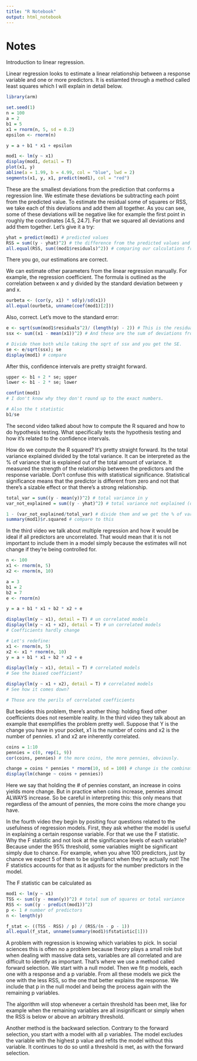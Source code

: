 ```yaml
---
title: "R Notebook"
output: html_notebook
---
```


# Notes

Introduction to linear regression.

Linear regression looks to estimate a linear relationship between a response variable and one or more predictors. It is estiamted through a method called least squares which I will explain in detail below.

```r
library(arm)

set.seed(1)
n = 100
a = 2
b1 = 5
x1 = rnorm(n, 5, sd = 0.2)
epsilon <- rnorm(n)

y = a + b1 * x1 + epsilon

mod1 <- lm(y ~ x1)
display(mod1, detail = T)
plot(x1, y)
abline(a = 1.99, b = 4.99, col = "blue", lwd = 2)
segments(x1, y, x1, predict(mod1), col = "red")
```

These are the smallest deviations from the prediction that conforms a regression line. We estimate these deviations be subtracting each point from the predicted value. To estimate the residual some of squares or RSS, we take each of this deviations and add them all together. As you can see, some of these deviations will be negative like for example the first point in roughly the coordinates [4.5, 24.7]. For that we squared all deviations and add them together. Let's give it a try:
```r
yhat = predict(mod1) # predicted values
RSS = sum((y - yhat)^2) # the difference from the predicted values and the actual values
all.equal(RSS, sum((mod1$residuals)^2)) # comparing our calculations from the model estimations
```
There you go, our estimations are correct.

We can estimate other parameters from the linear regression manually. For example, the regression coefficient. The formula is outlined as the correlation between x and y divided by the standard deviation between y and x.

```r
ourbeta <- (cor(y, x1) * sd(y)/sd(x1))
all.equal(ourbeta, unname(coef(mod1)[2]))
```
Also, correct. Let's move to the standard error:

```r
e <- sqrt(sum(mod1$residuals^2)/ (length(y) - 2)) # This is the residual standard deviation
ssx <- sum((x1 - mean(x1))^2) # And these are the sum of deviations from the mean of x

# Divide them both while taking the sqrt of ssx and you get the SE.
se <- e/sqrt(ssx); se
display(mod1) # compare

```
After this, confidence intervals are pretty straight forward.

```r
upper <- b1 + 2 * se; upper
lower <- b1 - 2 * se; lower

confint(mod1)
# I don't know why they don't round up to the exact numbers.

# Also the t statistic
b1/se
```

The second video talked about how to compute the R squared and how to do hypothesis testing. What specifically tests the hypothesis testing and how it's related to the confidence intervals.

How do we compute the R squared? It's pretty straight forward. Its the total variance explained divided by the total variance. It can be interpreted as the % of variance that is explained out of the total amount of variance. It measured the strength of the relationship between the predictors and the response variable. Don't confuse this with statistical significance. Statistical significance means that the predictor is different from zero and not that there's a sizable effect or that there's a strong relationship.

```r
total_var = sum((y - mean(y))^2) # total variance in y
var_not_explained = sum((y - yhat)^2) # total variance not explained (deviations of y from predictions)

1 - (var_not_explained/total_var) # divide them and we get the % of variance NOT explained. subtract a 1 and get the % of variance explained
summary(mod1)$r.squared # compare to this
```

In the third video we talk about multiple regression and how it would be ideal if all predictors are uncorrelated. That would mean that it is not important to include them in a model simply because the estimates will not change if they're being controlled for.

```r
n <- 100
x1 <- rnorm(n, 5)
x2 <- rnorm(n, 10)

a = 3
b1 = 2
b2 = 7
e <- rnorm(n)

y = a + b1 * x1 + b2 * x2 + e

display(lm(y ~ x1), detail = T) # un correlated models
display(lm(y ~ x1 + x2), detail = T) # un correlated models
# Coefficients hardly change

# Let's redefine:
x1 <- rnorm(n, 5)
x2 <- x1 * rnorm(n, 10)
y = a + b1 * x1 + b2 * x2 + e

display(lm(y ~ x1), detail = T) # correlated models
# See the biased coefficient?

display(lm(y ~ x1 + x2), detail = T) # correlated models
# See how it comes down?

# Those are the perils of correlated coefficients
```
But besides this problem, there's another thing: holding fixed other coefficients does not resemble reality. In the third video they talk about an example that exemplifies the problem pretty well. Suppose that Y is the change you have in your pocket, x1 is the number of coins and x2 is the number of pennies. x1 and x2 are inherently correlated.

```r
coins = 1:10
pennies = c(0, rep(1, 9))
cor(coins, pennies) # the more coins, the more pennies, obviously.

change = coins * pennies * rnorm(10, sd = 100) # change is the combination of coins and pennies
display(lm(change ~ coins + pennies))
```
Here we say that holding the # of pennies constant, an increase in coins yields more change. But in practice when coins increase, pennies almost ALWAYS increase. So be careful in interpreting this: this only means that regardless of the amount of pennies, the more coins the more change you have.

In the fourth video they begin by positing four questions related to the usefulness of regression models. First, they ask whether the model is useful in explaining a certain response variable. For that we use the F statistic. Why the F statistic and not look at the significance levels of each variable? Because under the 95% threshold, some variables might be significant simply due to chance. For example, when you ahve 100 predictors, just by chance we expect 5 of them to be signifianct when they're actually not! The F statistics accounts for that as it adjusts for the number predictors in the model.

The F statistic can be calculated as

```r
mod1 <- lm(y ~ x1)
TSS <- sum((y - mean(y))^2) # total sum of squares or total variance
RSS <- sum((y - predict(mod1))^2)
p <- 1 # number of predictors
n <- length(y)

f_stat <- ((TSS - RSS) / p) / (RSS/(n - p - 1))
all.equal(f_stat, unname(summary(mod1)$fstatistic[1]))
```
A problem with regression is knowing which variables to pick. In social sciences this is often no a problem because theory plays a small role but when dealing with massive data sets, variables are all correlated and are difficult to identify as important. That's where we use a method called forward selection. We start with a null model. Then we fit p models, each one with a response and a p variable. From all these models we pick the one with the less RSS, so the one that better explains the response. We include that p in the null model and being the process again with the remaining p variables. 

The algorithm will stop whenever a certain threshold has been met, like for example when the remaining variables are all insignificant or simply when the RSS is below or above an arbitrary threshold.

Another method is the backward selection. Contrary to the forward selection, you start with a model with all p variables. The model excludes the variable with the highest p value and refits the model without this variable. It continues to do so until a threshold is met, as with the forward selection.